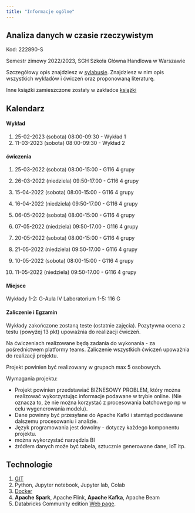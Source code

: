 ```yaml
---
title: "Informacje ogólne"
---
```


## Analiza danych w czasie rzeczywistym

Kod: 222890-S

Semestr zimowy 2022/2023,
SGH Szkoła Główna Handlowa w Warszawie

Szczegółowy opis znajdziesz w [sylabusie](/RTA_2023/sylabus).
Znajdziesz w nim opis wszystkich wykładów i ćwiczeń oraz proponowaną literaturę.

Inne książki zamieszczone zostały w zakładce [książki](/RTA_2023/ksiazki)

## Kalendarz

#### Wykład
1. 25-02-2023 (sobota) 08:00-09:30 - Wykład 1
2. 11-03-2023 (sobota) 08:00-09:30 - Wykład 2


#### ćwiczenia

1. 25-03-2022 (sobota) 08:00-15:00 - G116 4 grupy
1. 26-03-2022 (niedziela) 09:50-17.00 - G116 4 grupy

2. 15-04-2022 (sobota) 08:00-15:00 - G116 4 grupy
2. 16-04-2022 (niedziela) 09:50-17.00 - G116 4 grupy

3. 06-05-2022 (sobota) 08:00-15:00 - G116 4 grupy
3. 07-05-2022 (niedziela) 09:50-17.00 - G116 4 grupy

4. 20-05-2022 (sobota) 08:00-15:00 - G116 4 grupy
4. 21-05-2022 (niedziela) 09:50-17.00 - G116 4 grupy

5. 10-05-2022 (sobota) 08:00-15:00 - G116 4 grupy
5. 11-05-2022 (niedziela) 09:50-17.00 - G116 4 grupy

#### Miejsce

Wykłady 1-2: G-Aula IV
Laboratorium 1-5: 116 G

#### Zaliczenie i Egzamin


Wykłady zakończone zostaną teste (ostatnie zajęcia).
Pozytywna ocena z testu (powyżej 13 pkt) upoważnia do realizacji ćwiczeń. 

Na ćwiczeniach realizowane będą zadania do wykonania - za pośrednictwem platformy teams. 
Zaliczenie wszystkich ćwiczeń upoważnia do realizacji projektu. 

Projekt powinien być realizowany w grupach max 5 osobowych. 

Wymagania projektu: 

- Projekt powinien przedstawiać BIZNESOWY PROBLEM, który można realizować wykorzystując informacje podawane w trybie online. (Nie oznacza to, że nie można korzystać z procesowania batchowego np w celu wygenerowania modelu).
- Dane powinny być przesyłane do Apache Kafki i stamtąd poddawane dalszemu procesowaniu i analizie. 
- Język programowania jest dowolny - dotyczy każdego komponentu projektu. 
- można wykorzystać narzędzia BI 
- żródłem danych może być tabela, sztucznie generowane dane, IoT itp.


## Technologie

1. [GIT](https://sebkaz-teaching.github.io/RTA_2023/GIT/)
2. Python, Jupyter notebook, Jupyter lab, Colab
3. [Docker](https://sebkaz-teaching.github.io/RTA_2023/Docker/)
4. **Apache Spark**, Apache Flink, **Apache Kafka**, Apache Beam
5. Databricks Community edition [Web page](https://community.cloud.databricks.com/login.html).
